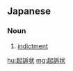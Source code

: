 ==Japanese==
{{ja-kanjitab|き|そ|じょう|yomi=on}}

===Noun===
{{ja-noun|きそじょう}}

# [[indictment]]

[[hu:起訴状]]
[[mg:起訴状]]